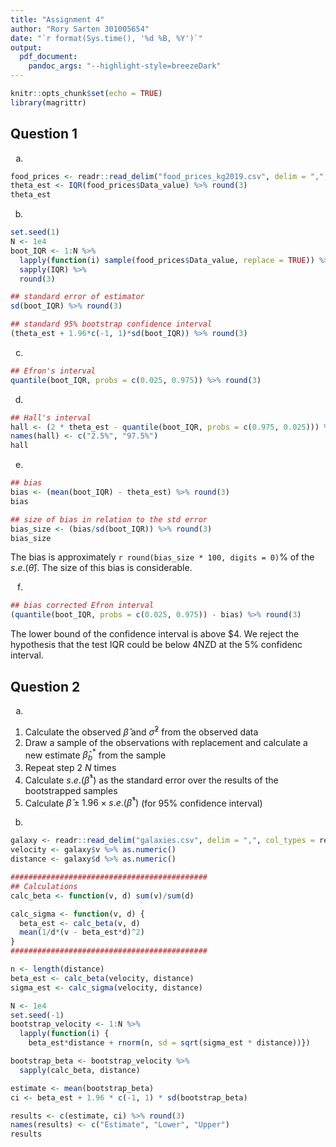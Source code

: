 ```yaml
---
title: "Assignment 4"
author: "Rory Sarten 301005654"
date: "`r format(Sys.time(), '%d %B, %Y')`"
output:
  pdf_document:
    pandoc_args: "--highlight-style=breezeDark"
---
```


```r
knitr::opts_chunk$set(echo = TRUE)
library(magrittr)
```

## Question 1

a)

```r
food_prices <- readr::read_delim("food_prices_kg2019.csv", delim = ",", col_types = readr::cols())
theta_est <- IQR(food_prices$Data_value) %>% round(3)
theta_est
```

b)

```r
set.seed(1)
N <- 1e4
boot_IQR <- 1:N %>% 
  lapply(function(i) sample(food_prices$Data_value, replace = TRUE)) %>% 
  sapply(IQR) %>% 
  round(3)

## standard error of estimator
sd(boot_IQR) %>% round(3)

## standard 95% bootstrap confidence interval
(theta_est + 1.96*c(-1, 1)*sd(boot_IQR)) %>% round(3)
```

c)

```r
## Efron's interval
quantile(boot_IQR, probs = c(0.025, 0.975)) %>% round(3)
```

d)

```r
## Hall's interval
hall <- (2 * theta_est - quantile(boot_IQR, probs = c(0.975, 0.025))) %>% round(3)
names(hall) <- c("2.5%", "97.5%")
hall
```

e)

```r
## bias
bias <- (mean(boot_IQR) - theta_est) %>% round(3)
bias

## size of bias in relation to the std error
bias_size <- (bias/sd(boot_IQR)) %>% round(3)
bias_size
```

The bias is approximately `r round(bias_size * 100, digits = 0)`% of the $s.e.(\hat\theta)$. The size of this bias is considerable.

f)

```r
## bias corrected Efron interval
(quantile(boot_IQR, probs = c(0.025, 0.975)) - bias) %>% round(3)
```

The lower bound of the confidence interval is above $4. We reject the hypothesis that the test IQR could be below 4NZD at the 5% confidenc interval.

## Question 2

a)

1. Calculate the observed $\hat\beta$ and $\hat\sigma^2$ from the observed data
2. Draw a sample of the observations with replacement and calculate a new estimate $\hat\beta^*_b$ from the sample
3. Repeat step 2 $N$ times
4. Calculate $s.e.(\hat\beta^*)$ as the standard error over the results of the bootstrapped samples
5. Calculate $\hat\beta \pm1.96\times s.e.(\hat\beta^*)$ (for 95% confidence interval)

b)

```r
galaxy <- readr::read_delim("galaxies.csv", delim = ",", col_types = readr::cols())
velocity <- galaxy$v %>% as.numeric()
distance <- galaxy$d %>% as.numeric()

############################################
## Calculations
calc_beta <- function(v, d) sum(v)/sum(d)

calc_sigma <- function(v, d) {
  beta_est <- calc_beta(v, d)
  mean(1/d*(v - beta_est*d)^2)
}
############################################

n <- length(distance)
beta_est <- calc_beta(velocity, distance)
sigma_est <- calc_sigma(velocity, distance)

N <- 1e4
set.seed(-1)
bootstrap_velocity <- 1:N %>% 
  lapply(function(i) {
    beta_est*distance + rnorm(n, sd = sqrt(sigma_est * distance))})

bootstrap_beta <- bootstrap_velocity %>% 
  sapply(calc_beta, distance)

estimate <- mean(bootstrap_beta)
ci <- beta_est + 1.96 * c(-1, 1) * sd(bootstrap_beta)

results <- c(estimate, ci) %>% round(3)
names(results) <- c("Estimate", "Lower", "Upper")
results
```